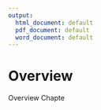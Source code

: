 ```yaml
---
output:
  html_document: default
  pdf_document: default
  word_document: default
---
```


# Overview

Overview Chapte
